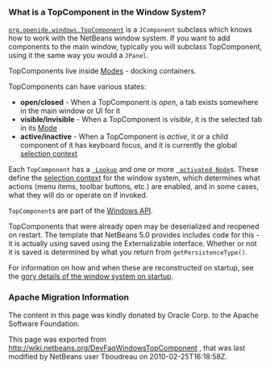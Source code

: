 <!--

    Licensed to the Apache Software Foundation (ASF) under one
    or more contributor license agreements.  See the NOTICE file
    distributed with this work for additional information
    regarding copyright ownership.  The ASF licenses this file
    to you under the Apache License, Version 2.0 (the
    "License"); you may not use this file except in compliance
    with the License.  You may obtain a copy of the License at

      http://www.apache.org/licenses/LICENSE-2.0

    Unless required by applicable law or agreed to in writing,
    software distributed under the License is distributed on an
    "AS IS" BASIS, WITHOUT WARRANTIES OR CONDITIONS OF ANY
    KIND, either express or implied.  See the License for the
    specific language governing permissions and limitations
    under the License.

-->

===What is a TopComponent in the Window System?===

[http://bits.netbeans.org/dev/javadoc/org-openide-windows/org/openide/windows/TopComponent.html <tt>org.openide.windows.TopComponent</tt>] is a <tt>JComponent</tt> subclass which knows how to work with
the NetBeans window system.  If you want to add components to the main window, typically you will subclass TopComponent, using it the same way you would a <tt>JPanel</tt>.

TopComponents live inside [[DevFaqWindowsMode| Mode]]s - docking containers.

TopComponents can have various states:
* '''open/closed''' - When a TopComponent is ''open'', a tab exists somewhere in the main window or UI for it
* '''visible/invisible''' - When a TopComponent is ''visible'', it is the selected tab in its [[DevFaqWindowsMode| Mode]]
* '''active/inactive''' - When a TopComponent is ''active'', it or a child component of it has keyboard focus, and it is currently the global [[DevFaqTrackGlobalSelection| selection context]]

Each <tt>TopComponent</tt> has a <tt>[[DevFaqLookup| Lookup]]</tt> and one or more <tt>[[DevFaqWhatIsANode| activated Node]]</tt>s.  These define the [[DevFaqTrackGlobalSelection| selection context]] for the window system, which determines what actions (menu items, toolbar buttons, etc.) are enabled, and in some cases, what they will do or operate on if invoked.

<tt>TopComponent</tt>s are part of the [http://bits.netbeans.org/dev/javadoc/org-openide-windows/org/openide/windows/doc-files/api.html Windows API].

TopComponents that were already open may be deserialized and reopened on restart.  The template that NetBeans 5.0 provides includes code for this - it is actually using saved using the Externalizable interface.  Whether or not it is saved is determined by what you return from <tt>getPersistenceType()</tt>.

For information on how and when these are reconstructed on startup, see the [[DevFaqWindowsInternals| gory details of the window system on startup]].

===Apache Migration Information===

The content in this page was kindly donated by Oracle Corp. to the
Apache Software Foundation.

This page was exported from http://wiki.netbeans.org/DevFaqWindowsTopComponent , 
that was last modified by NetBeans user Tboudreau 
on 2010-02-25T16:18:58Z.

